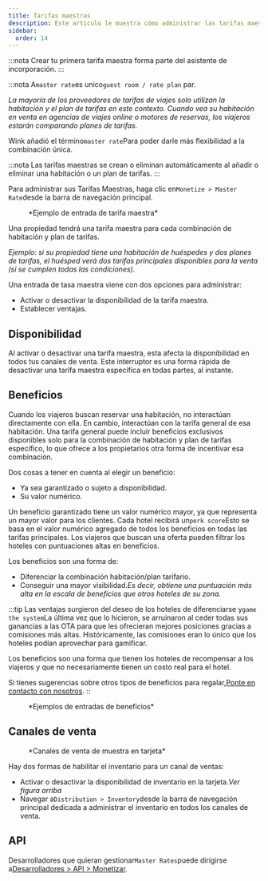 ```yaml
---
title: Tarifas maestras
description: Este artículo le muestra cómo administrar las tarifas maestras en Wink.
sidebar:
  order: 14
---
```


:::nota
Crear tu primera tarifa maestra forma parte del asistente de incorporación.
:::

:::nota
A`master rate`es unico`guest room / rate plan` par.

*La mayoría de los proveedores de tarifas de viajes solo utilizan la habitación y el plan de tarifas en este contexto. Cuando vea su habitación en venta en agencias de viajes online o motores de reservas, los viajeros estarán comparando planes de tarifas.*

Wink añadió el término`master rate`Para poder darle más flexibilidad a la combinación única.

:::nota
Las tarifas maestras se crean o eliminan automáticamente al añadir o eliminar una habitación o un plan de tarifas.
:::

Para administrar sus Tarifas Maestras, haga clic en`Monetize > Master Rate`desde la barra de navegación principal.

<figure>
  <CloudinaryImage width="350" height="484" resize="scale" quality="best" alt="Tarifa maestra" src="academy/master-rate" errorImage="noimage_opaque_nyrtl0.png" />

  <figcaption>*Ejemplo de entrada de tarifa maestra*</figcaption>
</figure>


Una propiedad tendrá una tarifa maestra para cada combinación de habitación y plan de tarifas.

*Ejemplo: si su propiedad tiene una habitación de huéspedes y dos planes de tarifas, el huésped verá dos tarifas principales disponibles para la venta (si se cumplen todas las condiciones).*

Una entrada de tasa maestra viene con dos opciones para administrar:

* Activar o desactivar la disponibilidad de la tarifa maestra.
* Establecer ventajas.

## Disponibilidad

Al activar o desactivar una tarifa maestra, esta afecta la disponibilidad en todos tus canales de venta. Este interruptor es una forma rápida de desactivar una tarifa maestra específica en todas partes, al instante.

## Beneficios

Cuando los viajeros buscan reservar una habitación, no interactúan directamente con ella. En cambio, interactúan con la tarifa general de esa habitación.
Una tarifa general puede incluir beneficios exclusivos disponibles solo para la combinación de habitación y plan de tarifas específico, lo que ofrece a los propietarios otra forma de incentivar esa combinación.

Dos cosas a tener en cuenta al elegir un beneficio:

* Ya sea garantizado o sujeto a disponibilidad.
* Su valor numérico.

Un beneficio garantizado tiene un valor numérico mayor, ya que representa un mayor valor para los clientes.
Cada hotel recibirá un`perk score`Esto se basa en el valor numérico agregado de todos los beneficios en todas las tarifas principales.
Los viajeros que buscan una oferta pueden filtrar los hoteles con puntuaciones altas en beneficios.

Los beneficios son una forma de:

* Diferenciar la combinación habitación/plan tarifario.
* Conseguir una mayor visibilidad.*Es decir, obtiene una puntuación más alta en la escala de beneficios que otros hoteles de su zona.*

:::tip
Las ventajas surgieron del deseo de los hoteles de diferenciarse y`game the system`La última vez que lo hicieron, se arruinaron al ceder todas sus ganancias a las OTA para que les ofrecieran mejores posiciones gracias a comisiones más altas.
Históricamente, las comisiones eran lo único que los hoteles podían aprovechar para gamificar.

Los beneficios son una forma que tienen los hoteles de recompensar a los viajeros y que no necesariamente tienen un costo real para el hotel.

Si tienes sugerencias sobre otros tipos de beneficios para regalar,[Ponte en contacto con nosotros](mailto:hi@wink.travel).
::

<figure>
  <CloudinaryImage width="700" height="263" resize="scale" quality="best" alt="Beneficios" src="academy/perks" errorImage="noimage_opaque_nyrtl0.png" />

  <figcaption>*Ejemplos de entradas de beneficios*</figcaption>
</figure>


## Canales de venta

<figure>
  <CloudinaryImage width="350" height="368" resize="scale" quality="best" alt="Canales de venta" src="academy/sales-channels-card" errorImage="noimage_opaque_nyrtl0.png" />

  <figcaption>*Canales de venta de muestra en tarjeta*</figcaption>
</figure>


Hay dos formas de habilitar el inventario para un canal de ventas:

* Activar o desactivar la disponibilidad de inventario en la tarjeta.*Ver figura arriba*
* Navegar a`Distribution > Inventory`desde la barra de navegación principal dedicada a administrar el inventario en todos los canales de venta.

## API

Desarrolladores que quieran gestionar`Master Rates`puede dirigirse a[Desarrolladores > API > Monetizar](/developers/apis/#monetize-api).


